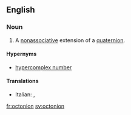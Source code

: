 ==English==

===Noun===
{{wikipedia}}
{{en-noun}}

# {{label|en|mathematics}} A [[nonassociative]] extension of a [[quaternion]].

====Hypernyms====
* [[hypercomplex number]]

====Translations====
{{trans-top|nonassociative extension of a quaternion}}
* Italian: {{t|it|ottonione|m}}, {{t+|it|ottetto|m}}
{{trans-mid}}
{{trans-bottom}}

[[fr:octonion]]
[[sv:octonion]]